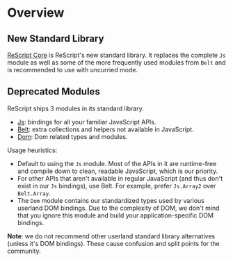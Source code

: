 # Overview

## New Standard Library

[ReScript Core](api/core) is ReScript's new standard library. It replaces the complete `Js` module as well as some of the more frequently used modules from `Belt` and is recommended to use with uncurried mode.

## Deprecated Modules

ReScript ships 3 modules in its standard library.

- [Js](api/js): bindings for all your familiar JavaScript APIs.
- [Belt](api/belt): extra collections and helpers not available in JavaScript.
- [Dom](api/dom): Dom related types and modules.

Usage heuristics:

- Default to using the `Js` module. Most of the APIs in it are runtime-free and compile down to clean, readable JavaScript, which is our priority.
- For other APIs that aren't available in regular JavaScript (and thus don't exist in our `Js` bindings), use Belt. For example, prefer `Js.Array2` over `Belt.Array`.
- The `Dom` module contains our standardized types used by various userland DOM bindings. Due to the complexity of DOM, we don't mind that you ignore this module and build your application-specific DOM bindings.

**Note**: we do not recommend other userland standard library alternatives (unless it's DOM bindings). These cause confusion and split points for the community.
